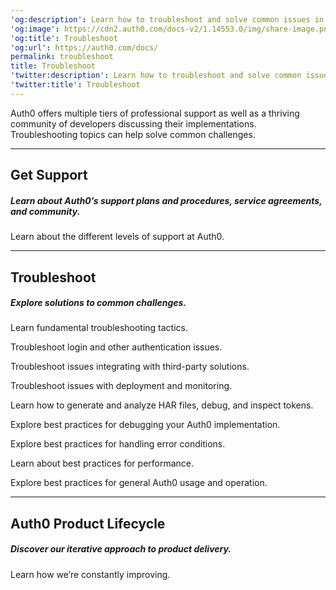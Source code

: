 ---
'og:description': Learn how to troubleshoot and solve common issues in Auth0.
'og:image': https://cdn2.auth0.com/docs-v2/1.14553.0/img/share-image.png
'og:title': Troubleshoot
'og:url': https://auth0.com/docs/
permalink: troubleshoot
title: Troubleshoot
'twitter:description': Learn how to troubleshoot and solve common issues in Auth0.
'twitter:title': Troubleshoot
---

<AuthDocsPipeline/>

Auth0 offers multiple tiers of professional support as well as a thriving community of developers discussing their implementations. Troubleshooting topics can help solve common challenges.

---

## Get Support

##### Learn about Auth0’s support plans and procedures, service agreements, and community.

<Card title="Customer Support" href="/docs/troubleshoot/customer-support">

Learn about the different levels of support at Auth0.

</Card>

---

## Troubleshoot

##### Explore solutions to common challenges.

<Card title="Commonplace Issues" href="/docs/troubleshoot/basic-issues">

Learn fundamental troubleshooting tactics.

</Card><Card title="Authentication Issues" href="/docs/troubleshoot/authentication-issues">

Troubleshoot login and other authentication issues.

</Card><Card title="Integration and Extensibility Issues" href="/docs/troubleshoot/integration-extensibility-issues">

Troubleshoot issues integrating with third-party solutions.

</Card><Card title="Deploy and Monitor Issues" href="/docs/troubleshoot/deploy-monitor-issues">

Troubleshoot issues with deployment and monitoring.

</Card><Card title="Troubleshooting Tools" href="/docs/troubleshoot/troubleshooting-tools">

Learn how to generate and analyze HAR files, debug, and inspect tokens.

</Card><Card title="Debugging Best Practices" href="/docs/troubleshoot/debugging-best-practices">

Explore best practices for debugging your Auth0 implementation.

</Card><Card title="Error Handling Best Practices" href="/docs/troubleshoot/error-handling-best-practices">

Explore best practices for handling error conditions.

</Card><Card title="Performance Best Practices" href="/docs/troubleshoot/performance-best-practices">

Learn about best practices for performance.

</Card><Card title="General Usage and Operations Best Practices" href="/docs/troubleshoot/general-usage-and-operations-best-practices">

Explore best practices for general Auth0 usage and operation.

</Card>

---

## Auth0 Product Lifecycle

##### Discover our iterative approach to product delivery.

<Card title="Product Lifecycle" href="/docs/troubleshoot/product-lifecycle">

Learn how we’re constantly improving.

</Card>